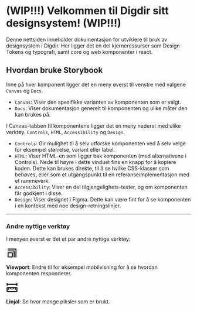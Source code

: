 
<Meta title="Introduksjon" />

# (WIP!!!) Velkommen til Digdir sitt designsystem! (WIP!!!)

Denne nettsiden inneholder dokumentasjon for utviklere til bruk av designsystem i Digdir.
Her ligger det en del kjerneressurser som Design Tokens og typografi, samt core og web komponenter i react.

## Hvordan bruke Storybook

Inne på hver komponent ligger det en meny øverst til venstre med valgene `Canvas` og `Docs`. 
* `Canvas`: Viser den spesifikke varianten av komponenten som er valgt.
* `Docs`: Viser dokumentasjon generelt til komponenten og ulike måter den kan brukes på.

I Canvas-tabben til komponentene ligger det en meny nederst med ulike verktøy. `Controls`, `HTML`, `Accessibility` og `Design`.
* `Controls`: Gir mulighet til å selv utforske komponenten ved å selv velge for eksempel størrelse, variant eller label.
* `HTML`: Viser HTML-en som ligger bak komponenten (med alternativene i Controls). Nede til høyre i dette vinduet fins en knapp for å kopiere koden. 
Dette kan brukes direkte, til å se hvilke CSS-klasser som behøves, eller som et utgangspunkt til en referanseimplementasjon med et rammeverk.
* `Accessibility`: Viser en del tilgjengelighets-tester, og om komponenten får godkjent i disse.
* `Design`: Viser designet i Figma. Dette kan være fint for å se komponenten i en kontekst med noe design-retningslinjer.

--- 

### Andre nyttige verktøy
I menyen øverst er det et par andre nyttige verktøy:

<svg width="32px" height="32px" viewBox="0 0 1024 1024" class="css-ha8kg">
  <path d="M541.146 448.384c-1.694-0.216-3.408-0.37-5.162-0.37h-367.968c-1.754 0-3.468 0.152-5.162 0.37-19.646 2.538-34.838 19.292-34.838 39.63v368.032c0 22.094 17.91 40 40 40h367.968c13.808 0 25.98-6.996 33.168-17.636 0.102-0.148 0.184-0.308 0.282-0.458 0.612-0.924 1.2-1.862 1.722-2.838 0.046-0.082 0.080-0.172 0.124-0.254 2.994-5.61 4.704-12.008 4.704-18.808v-368.036c0-20.34-15.192-37.094-34.838-39.632zM208.016 816.046v-288.032h287.968v288.032h-287.968zM736.032 856.046c0 22.090-17.908 40-40 40-22.090 0-40-17.908-40-40v-487.902l-488.016 0.002c-22.090 0-40-17.91-40-40s17.908-40.002 40-40.002h528.016c1.754 0 3.468 0.152 5.162 0.37 19.646 2.538 34.838 19.292 34.838 39.63v527.902zM896.032 168.030v688.004c-0.002 22.088-17.91 39.996-40 39.996s-40.002-17.908-40.002-40c0 0 0.002-304.026 0.002-304.040v-343.96h-343.96c-0.014 0-304.040 0.002-304.040 0.002-22.090 0-40-17.91-40-40s17.908-40.002 40-40.002h688c1.754 0 3.468 0.152 5.162 0.37 19.646 2.536 34.838 19.29 34.838 39.63z" class="css-kqzqgg"></path>
</svg>

**Viewport**:
Endre til for eksempel mobilvisning for å se hvordan komponenten responderer.

<svg width="32px" height="32px" viewBox="0 0 1024 1024" class="css-ha8kg">
  <path d="M83 110c-22 0-40 18-40 40v176a40 40 0 0080 0v-49h778v49a40 40 0 0080 0V150a40 40 0 10-80 0v49H123v-49c0-22-18-40-40-40zm40 458v266h778V568h-63v115a40 40 0 11-80 0V568h-63v46a40 40 0 11-80 0v-46h-63v115a40 40 0 11-80 0V568h-63v46a40 40 0 11-80 0v-46h-63v115a40 40 0 11-80 0V568h-63zm103-80h691c36 0 64 28 64 64v298c0 36-28 64-64 64H107c-36 0-64-28-64-64V552c0-36 28-64 64-64h119z" class="css-kqzqgg"></path>
</svg>

**Linjal**:
Se hvor mange piksler som er brukt. 

